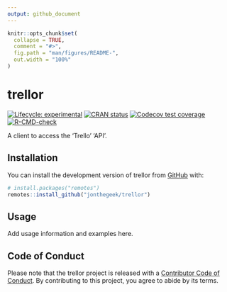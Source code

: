 ```yaml
---
output: github_document
---
```


<!-- README.md is generated from README.Rmd. Please edit that file -->

```r
knitr::opts_chunk$set(
  collapse = TRUE,
  comment = "#>",
  fig.path = "man/figures/README-",
  out.width = "100%"
)
```

# trellor

<!-- badges: start -->
[![Lifecycle: experimental](https://img.shields.io/badge/lifecycle-experimental-orange.svg)](https://lifecycle.r-lib.org/articles/stages.html#experimental)
[![CRAN status](https://www.r-pkg.org/badges/version/trellor)](https://CRAN.R-project.org/package=trellor)
[![Codecov test coverage](https://codecov.io/gh/jonthegeek/trellor/branch/main/graph/badge.svg)](https://app.codecov.io/gh/jonthegeek/trellor?branch=main)
[![R-CMD-check](https://github.com/jonthegeek/trellor/actions/workflows/R-CMD-check.yaml/badge.svg)](https://github.com/jonthegeek/trellor/actions/workflows/R-CMD-check.yaml)
<!-- badges: end -->

A client to access the 'Trello' 'API'.

## Installation

You can install the development version of trellor from [GitHub](https://github.com/) with:

``` r
# install.packages("remotes")
remotes::install_github("jonthegeek/trellor")
```

## Usage

Add usage information and examples here.

## Code of Conduct

Please note that the trellor project is released with a [Contributor Code of Conduct](https://jonthegeek.github.io/trellor/CODE_OF_CONDUCT.html). By contributing to this project, you agree to abide by its terms.
